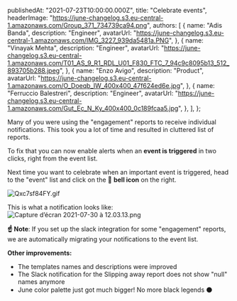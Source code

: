 
  publishedAt: "2021-07-23T10:00:00.000Z",
  title: "Celebrate events",
  headerImage:
    "https://june-changelog.s3.eu-central-1.amazonaws.com/Group_371_734739ca94.png",
  authors: [
    {
      name: "Adis Banda",
      description: "Engineer",
      avatarUrl:
        "https://june-changelog.s3.eu-central-1.amazonaws.com/IMG_3227_939da5481a.PNG",
    },
    {
      name: "Vinayak Mehta",
      description: "Engineer",
      avatarUrl:
        "https://june-changelog.s3.eu-central-1.amazonaws.com/T01_AS_9_R1_RDL_U01_F830_FTC_7_94c9c8095b13_512_893705b288.jpeg",
    },
    {
      name: "Enzo Avigo",
      description: "Product",
      avatarUrl:
        "https://june-changelog.s3.eu-central-1.amazonaws.com/O_Doeqb_IW_400x400_47f624ed6e.jpg",
    },
    {
      name: "Ferruccio Balestreri",
      description: "Engineer",
      avatarUrl:
        "https://june-changelog.s3.eu-central-1.amazonaws.com/Gut_Ec_N_Ky_400x400_0c189fcaa5.jpg",
    },
  ],
};

Many of you were using the "engagement" reports to receive individual notifications. This took you a lot of time and resulted in cluttered list of reports.

To fix that you can now enable alerts when an **event is triggered** in two clicks, right from the event list.

Next time you want to celebrate when an important event is triggered, head to the "event" list and click on the 🔔 **bell icon** on the right.

![Qxc7sf84FY.gif](https://june-changelog.s3.eu-central-1.amazonaws.com/Qxc7sf84_FY_46ce3ea72b.gif)

This is what a notification looks like:
![Capture d’écran 2021-07-30 à 12.03.13.png](https://june-changelog.s3.eu-central-1.amazonaws.com/Capture_d_ecran_2021_07_30_a_12_03_13_dde7a2e384.png)

**☝️ Note**: If you set up the slack integration for some "engagement" reports, we are automatically migrating your notifications to the event list.

**Other improvements:**

- The templates names and descriptions were improved
- The Slack notification for the Slipping away report does not show "null" names anymore
- June color palette just got much bigger! No more black legends ⚫️

